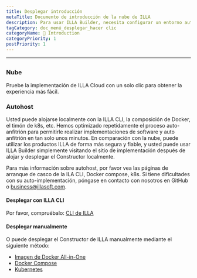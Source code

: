 ```yaml
---
title: Desplegar introducción
metaTitle: Documento de introducción de la nube de ILLA
description: Para usar ILLA Builder, necesita configurar un entorno autosuficiente localmente o usar ILLA Cloud para omitir el proceso de compilación y usar rápidamente los productos ILLA.
tagCategory: doc_menú_desplegar_hacer clic
categoryName: 👋 Introduction
categoryPriority: 1
postPriority: 1
---
```


* * *

## <Heading hidden>Desplegar introducción</Heading>

### Nube

Pruebe la implementación de ILLA Cloud con un solo clic para obtener la experiencia más fácil.

### Autohost

Usted puede alojarse localmente con la ILLA CLI, la composición de Docker, el timón de k8s, etc. Hemos optimizado repetidamente el proceso auto-anfitrión para permitirle realizar implementaciones de software y auto anfitrión en tan solo unos minutos. En comparación con la nube, puede utilizar los productos ILLA de forma más segura y fiable, y usted puede usar ILLA Builder simplemente visitando el sitio de implementación después de alojar y desplegar el Constructor localmente.

Para más información sobre autohost, por favor vea las páginas de arranque de casco de la ILA CLI, Docker compose, k8s.
Si tiene dificultades con su auto-implementación, póngase en contacto con nosotros en GitHub o business@illasoft.com.

#### Desplegar con ILLA CLI

Por favor, compruébalo: [CLI de ILLA](https://www.illacloud.com/docs/illa-cli)

#### Desplegar manualmente

O puede desplegar el Constructor de ILLA manualmente mediante el siguiente método:

-   [Imagen de Docker All-in-One ](https://github.com/illacloud/deploy-illa-manually/blob/main/docker/README.md)
-   [Docker Compose](https://github.com/illacloud/deploy-illa-manually/blob/main/docker-compose/README.md)
-   [Kubernetes](https://github.com/illacloud/deploy-illa-manually/blob/main/kubernetes/README.md)
